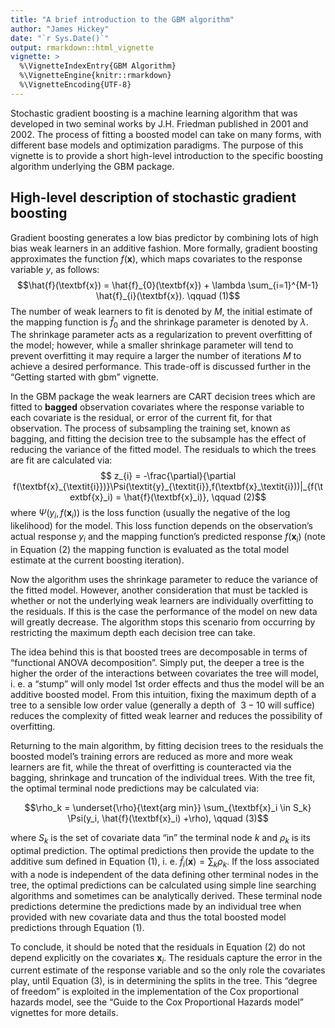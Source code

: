 ```yaml
---
title: "A brief introduction to the GBM algorithm"
author: "James Hickey"
date: "`r Sys.Date()`"
output: rmarkdown::html_vignette
vignette: >
  %\VignetteIndexEntry{GBM Algorithm}
  %\VignetteEngine{knitr::rmarkdown}
  %\VignetteEncoding{UTF-8}
---
```


Stochastic gradient boosting is a machine learning algorithm that was developed in two seminal works by J.H. Friedman published in 2001 and 2002.  The process of fitting a boosted model can take on many forms,  with different base models and optimization paradigms.  The purpose of this vignette is to provide a short high-level introduction  to the specific boosting algorithm underlying the GBM package.


## High-level description of stochastic gradient boosting
Gradient boosting generates a low bias predictor by combining lots of high bias weak learners in an additive fashion. More formally, gradient boosting approximates the function $f(\textbf{x})$, which maps covariates to the response variable *y*, as follows:
$$\hat{f}(\textbf{x}) = \hat{f}_{0}(\textbf{x}) + \lambda \sum_{i=1}^{M-1} \hat{f}_{i}(\textbf{x}). \qquad (1)$$
The number of weak learners to fit is denoted by $M$, the initial estimate of the mapping function is $\hat{f}_0$ and the shrinkage parameter is denoted by $\lambda$.  The shrinkage parameter acts as a regularization to prevent overfitting of the model; however, while a smaller shrinkage parameter will tend to prevent overfitting it may require a larger the number of iterations $M$ to achieve a desired performance.  This trade-off is discussed further in the "Getting started with gbm" vignette.

In the GBM package the weak learners are CART decision trees which are fitted to **bagged** observation covariates where the response variable to each covariate is the residual, or error of the current fit, for that observation.  The process of subsampling the training set, known as bagging, and fitting the decision tree to the subsample has the effect of reducing the variance of the fitted model. The residuals to which the trees are fit are calculated via:
$$ z_{i} = -\frac{\partial}{\partial f(\textbf{x}_{\textit{i}})}\Psi(\textit{y}_{\textit{i}},f(\textbf{x}_\textit{i}))|_{f(\textbf{x}_i) = \hat{f}(\textbf{x}_i)},   \qquad (2)$$
where $\Psi(y_i, f(\textbf{x}_i))$ is the loss function (usually the negative of the log likelihood) for the model. This loss function depends on the observation's actual response $y_i$ and the mapping function's predicted response $f(\textbf{x}_i)$ (note in Equation (2) the mapping function is evaluated as the total model estimate at the current boosting iteration).

Now the algorithm uses the shrinkage parameter to reduce the variance of the fitted model. However, another consideration that must be tackled is whether or not the underlying weak learners are individually overfitting to the residuals.  If this is the case the performance of the model on new data will greatly decrease.  The algorithm stops this scenario from occurring by restricting the maximum depth each decision tree can take. 

The idea behind this is that boosted trees are decomposable in terms of "functional ANOVA decomposition". Simply put, the deeper a tree is the higher the order of the interactions between covariates the tree will model, i. e. a "stump" will only model 1st order effects and thus the model will be an additive boosted model.  From this intuition, fixing the maximum depth of a tree to a sensible low order value (generally a depth of $~3-10$ will suffice) reduces the complexity of fitted weak learner and reduces the possibility of overfitting.

Returning to the main algorithm, by fitting decision trees to the residuals the boosted model's training errors are reduced as more and more weak learners are fit, while the threat of overfitting is counteracted via the bagging, shrinkage and truncation of the individual trees. With the tree fit, the optimal terminal node predictions may be calculated via:

$$\rho_k = \underset{\rho}{\text{arg min}} \sum_{\textbf{x}_i \in S_k} \Psi(y_i, \hat{f}(\textbf{x}_i) +\rho),   \qquad (3)$$

where $S_{k}$ is the set of covariate data "in" the terminal node *k* and $\rho_k$ is its optimal prediction.  The optimal predictions then provide the update to the additive sum defined in Equation (1), i. e. $\hat{f}_i(\textbf{x}) = \sum_k \rho_k$.  If the loss associated with a node is independent of the data defining other terminal nodes in the tree, the optimal predictions can be calculated using simple line searching algorithms and sometimes can be analytically derived.  These terminal node predictions determine the predictions made by an individual tree when provided with new covariate data and thus the total boosted model predictions through Equation (1).


To conclude, it should be noted that the residuals in Equation (2) do not depend explicitly on the covariates $\textbf{x}_{i}$.  The residuals capture the error in the current estimate of the response variable and so the only role the covariates play, until Equation (3), is in determining the splits in the tree.  This "degree of freedom" is exploited in the implementation of the Cox proportional hazards model, see the "Guide to the Cox Proportional Hazards model" vignettes for more details.

